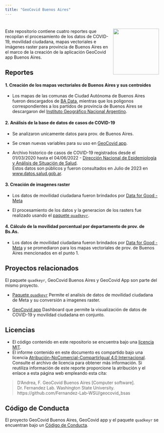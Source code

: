 ```yaml
---
title: "GeoCovid Buenos Aires"
---
```


# <img src="imagenes/geocovid_bsas_logo.png" align="right" height="150" />

  Este repositorio contiene cuatro reportes que recopilan el procesamiento de 
  los datos de COVID-19, movilidad ciudadana, mapas vectoriales e imágenes 
  raster para provincia de Buenos Aires en el marco de la creación de 
  la aplicación GeoCovid app Buenos Aires.

## Reportes
#### 1. Creación de los mapas vectoriales de Buenos Aires y sus centroides

- Los mapas de las comunas de Ciudad Autónoma de Buenos Aires
fueron descargados de [BA Data](https://data.buenosaires.gob.ar/dataset/comunas/resource/Juqdkmgo-612222-resource), 
mientras que los poligonos correspondientes a los
partidos de provincia de Buenos Aires se descargaron
del [Instituto Geográfico Nacional Argentino](https://www.ign.gob.ar/NuestrasActividades/InformacionGeoespacial/CapasSIG).

#### 2. Análisis de la base de datos de casos de COVID-19 

- Se analizaron unicamente datos para prov. de Buenos Aires.

- Se crean nuevas variables para su uso en [GeoCovid app](https://github.com/Fernandez-Lab-WSU/geocovid_app).

- Archivo historico de casos de COVID-19 registrados desde el 01/03/2020 hasta
el 04/06/2022 - [Dirección Nacional de Epidemiología y Análisis de Situación de Salud](https://datos.gob.ar/dataset/salud-covid-19-casos-registrados-republica-argentina/archivo/salud_fd657d02-a33a-498b-a91b-2ef1a68b8d16).  
Estos datos son públicos y fueron consultados en Julio de 2023 en [www.datos.salud.gob.ar](http://datos.salud.gob.ar/dataset/covid-19-casos-registrados-en-la-republica-argentina).

#### 3. Creación de imagenes raster

- Los datos de movilidad ciudadana fueron brindados por
[Data for Good - Meta](https://dataforgood.facebook.com/)

- El procesamiento de los datos y la generacion de los rasters fue realizado
usando el [paquete `quadkeyr`](https://github.com/Fernandez-Lab-WSU/quadkeyr). 

#### 4. Cálculo de la movilidad porcentual por departamento de prov. de Bs.As.

- Los datos de movilidad ciudadana fueron brindados por
[Data for Good - Meta](https://dataforgood.facebook.com/) y se promediaron para
 los mapas vectoriales de prov. de Buenos Aires mencionados en el punto 1.

## Proyectos relacionados
El paquete `quadkeyr`, GeoCovid Buenos Aires y GeoCovid App son parte del mismo
proyecto.

- [Paquete `quadkeyr`](https://github.com/Fernandez-Lab-WSU/quadkeyr)
Permite el analisis de datos de movilidad ciudadana de Meta y su conversión
a imagenes raster.

- [GeoCovid app](https://github.com/Fernandez-Lab-WSU/geocovid_app)
Dashboard que permite la visualización de datos de COVID-19 y 
movilidad ciudadana en conjunto.

## Licencias

- El código contenido en este repositorio se encuentra bajo una [licencia MIT](). 
- El informe contenido en este documento es compartido bajo una licencia [Atribución-NoComercial-CompartirIgual 4.0 Internacional](https://creativecommons.org/licenses/by-nc-sa/4.0/deed.es). 
Consulte el archivo de licencia para obtener más información. 
Si reutiliza información de este reporte proporcione la atribución y el enlace
a esta página web empleando esta cita:

> D'Andrea, F. GeoCovid Buenos Aires [Computer software].
> Dr. Fernandez Lab. Washington State University.
> https://github.com/Fernandez-Lab-WSU/geocovid_bsas

## Código de Conducta

El proyecto GeoCovid Buenos Aires, GeoCovid app y el paquete `quadkeyr`
se encuentran bajo un [Código de Conducta](https://www.contributor-covenant.org/es/version/1/4/code-of-conduct/). 